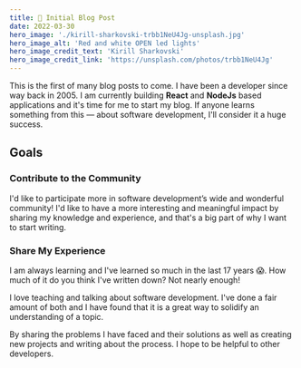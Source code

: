 ```yaml
---
title: 🚀 Initial Blog Post
date: 2022-03-30
hero_image: './kirill-sharkovski-trbb1NeU4Jg-unsplash.jpg'
hero_image_alt: 'Red and white OPEN led lights'
hero_image_credit_text: 'Kirill Sharkovski'
hero_image_credit_link: 'https://unsplash.com/photos/trbb1NeU4Jg'
---
```


This is the first of many blog posts to come. I have been a developer since way back in 2005. I am currently building **React** and **NodeJs** based applications and it's time for me to start my blog. If anyone learns something from this — about software development, I'll consider it a huge success.

## Goals

### Contribute to the Community

I'd like to participate more in software development’s wide and wonderful community! I'd like to have a more interesting and meaningful impact by sharing my knowledge and experience, and that's a big part of why I want to start writing.

### Share My Experience

I am always learning and I've learned so much in the last 17 years 😱. How much of it do you think I've written down? Not nearly enough!

I love teaching and talking about software development. I've done a fair amount of both and I have found that it is a great way to solidify an understanding of a topic.

By sharing the problems I have faced and their solutions as well as creating new projects and writing about the process. I hope to be helpful to other developers.
